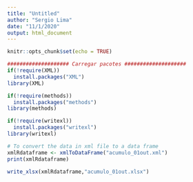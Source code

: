 ```yaml
---
title: "Untitled"
author: "Sergio Lima"
date: "11/1/2020"
output: html_document
---
```


```r
knitr::opts_chunk$set(echo = TRUE)
```

```r
#################### Carregar pacotes ####################
if(!require(XML))
  install.packages("XML")
library(XML)

if(!require(methods))
  install.packages("methods")
library(methods)

if(!require(writexl))
  install.packages("writexl")
library(writexl)
```

```r
# To convert the data in xml file to a data frame
xmlRdataframe <- xmlToDataFrame("acumulo_01out.xml")
print(xmlRdataframe)

write_xlsx(xmlRdataframe,"acumulo_01out.xlsx")
```


